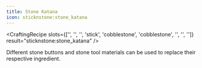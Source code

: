 ```yaml
---
title: Stone Katana
icon: sticknstone:stone_katana
---
```


<CraftingRecipe
slots={['', '', '', 'stick', 'cobblestone', 'cobblestone', '', '', '']}
result="sticknstone:stone_katana"
/>

Different stone buttons and stone tool materials can be used to replace their respective ingredient.